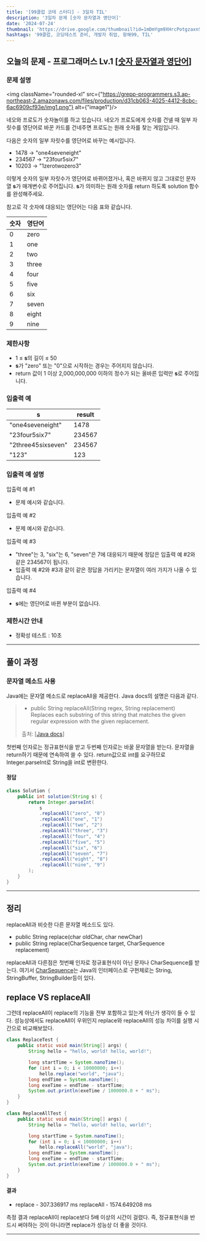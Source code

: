 ```yaml
---
title: '[99클럽 코테 스터디] - 3일차 TIL'
description: '3일차 문제 [숫자 문자열과 영단어]'
date: '2024-07-24'
thumbnail: 'https://drive.google.com/thumbnail?id=1mDmYgm9XHrcPotgzaxnSPRSrteq3nNHv&sz=w1000'
hashtags: '99클럽, 코딩테스트 준비, 개발자 취업, 항해99, TIL'
---
```


## 오늘의 문제 - 프로그래머스 Lv.1 [<a href="https://school.programmers.co.kr/learn/courses/30/lessons/81301" target="_blank" className="a-mdx">숫자 문자열과 영단어</a>]

### 문제 설명

<img className="rounded-xl" src={"https://grepp-programmers.s3.ap-northeast-2.amazonaws.com/files/production/d31cb063-4025-4412-8cbc-6ac6909cf93e/img1.png"} alt={"image1"}/>

네오와 프로도가 숫자놀이를 하고 있습니다. 네오가 프로도에게 숫자를 건넬 때 일부 자릿수를 영단어로 바꾼 카드를 건네주면 프로도는 원래 숫자를 찾는 게임입니다.

다음은 숫자의 일부 자릿수를 영단어로 바꾸는 예시입니다.

- 1478 → "one4seveneight"
- 234567 → "23four5six7"
- 10203 → "1zerotwozero3"

이렇게 숫자의 일부 자릿수가 영단어로 바뀌어졌거나, 혹은 바뀌지 않고 그대로인 문자열 **s**가 매개변수로 주어집니다. **s**가 의미하는 원래 숫자를 return 하도록 solution 함수를 완성해주세요.

참고로 각 숫자에 대응되는 영단어는 다음 표와 같습니다.

| 숫자 | 영단어   |
|----|-------|
| 0  | zero  |
| 1  | one   |
| 2  | two   |
| 3  | three |
| 4  | four  |
| 5  | five  |
| 6  | six   |
| 7  | seven |
| 8  | eight |
| 9  | nine  |

### 제한사항

- 1 ≤ **s**의 길이 ≤ 50
- **s**가 "zero" 또는 "0"으로 시작하는 경우는 주어지지 않습니다.
- return 값이 1 이상 2,000,000,000 이하의 정수가 되는 올바른 입력만 **s**로 주어집니다.

### 입출력 예

| s                  | result |
|--------------------|--------|
| "one4seveneight"   | 1478   |
| "23four5six7"      | 234567 |
| "2three45sixseven" | 234567 |
| "123"              | 123    |

### 입출력 예 설명

입출력 예 #1
- 문제 예시와 같습니다.

입출력 예 #2
- 문제 예시와 같습니다.

입출력 예 #3
- "three"는 3, "six"는 6, "seven"은 7에 대응되기 때문에 정답은 입출력 예 #2와 같은 234567이 됩니다.
- 입출력 예 #2와 #3과 같이 같은 정답을 가리키는 문자열이 여러 가지가 나올 수 있습니다.

입출력 예 #4
- **s**에는 영단어로 바뀐 부분이 없습니다.

### 제한시간 안내

- 정확성 테스트 : 10초

---

## 풀이 과정

### 문자열 메소드 사용

Java에는 문자열 메소드로 replaceAll을 제공한다. Java docs의 설명은 다음과 같다.

> - public String replaceAll(String regex, String replacement)
> Replaces each substring of this string that matches the given regular expression with the given replacement.
>
> <span className="text-sm text-text dark:text-text-dark">출처: [<a href="https://docs.oracle.com/javase/8/docs/api/java/lang/String.html#replaceAll-java.lang.String-java.lang.String-" target="_blank" className="a-mdx">Java docs</a>]</span>

첫번째 인자로는 정규표현식을 받고 두번째 인자로는 바꿀 문자열을 받는다. 문자열을 return하기 때문에 연속하여 쓸 수 있다. return값으로 int를 요구하므로 Integer.parseInt로 String을 int로 변환한다.

#### 정답

```java
class Solution {
    public int solution(String s) {
        return Integer.parseInt(
            s
            .replaceAll("zero", "0")
            .replaceAll("one", "1")
            .replaceAll("two", "2")
            .replaceAll("three", "3")
            .replaceAll("four", "4")
            .replaceAll("five", "5")
            .replaceAll("six", "6")
            .replaceAll("seven", "7")
            .replaceAll("eight", "8")
            .replaceAll("nine", "9")
        );
    }
}
```

---

## 정리

replaceAll과 비슷한 다른 문자열 메소드도 있다.

- public String replace(char oldChar, char newChar)
- public String replace(CharSequence target, CharSequence replacement)

replaceAll과 다른점은 첫번째 인자로 정규표현식이 아닌 문자나 CharSequence를 받는다. 여기서 <a href="https://docs.oracle.com/javase/8/docs/api/java/lang/CharSequence.html" target="_blank" className="a-mdx">CharSequence</a>는 Java의 인터페이스로 구현체로는 String, StringBuffer, StringBuilder등이 있다.

## replace VS replaceAll

그런데 replaceAll이 replace의 기능을 전부 포함하고 있는게 아닌가 생각이 들 수 있다. 성능상에서도 replaceAll이 우위인지 replace와 replaceAll의 성능 차이를 실행 시간으로 비교해보았다.

```java
class ReplaceTest {
    public static void main(String[] args) {
        String hello = "hello, world! hello, world!";

        long startTime = System.nanoTime();
        for (int i = 0; i < 10000000; i++)
            hello.replace("world", "java");
        long endTime = System.nanoTime();
        long exeTime = endTime - startTime;
        System.out.println(exeTime / 1000000.0 + " ms");
    }
}
```

```java
class ReplaceAllTest {
    public static void main(String[] args) {
        String hello = "hello, world! hello, world!";

        long startTime = System.nanoTime();
        for (int i = 0; i < 10000000; i++)
            hello.replaceAll("world", "java");
        long endTime = System.nanoTime();
        long exeTime = endTime - startTime;
        System.out.println(exeTime / 1000000.0 + " ms");
    }
}
```

#### 결과

- replace - 307.336917 ms
replaceAll - 1574.649208 ms

측정 결과 replaceAll이 replace보다 5배 이상의 시간이 걸렸다. 즉, 정규표현식을 반드시 써야하는 것이 아니라면 replace가 성능상 더 좋을 것이다.

---
